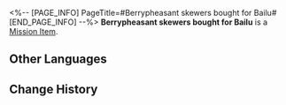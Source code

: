 <%-- [PAGE_INFO]
PageTitle=#Berrypheasant skewers bought for Bailu#
[END_PAGE_INFO] --%>
{{Item Infobox
|id          = 140244
|image       = Item Berrypheasant skewers bought for Bailu.png
|type        = Mission Item
|invCategory = Missions
|rarity      = 3
|effect      = 
|description = Berrypheasants live in symbiosis with plants, with many fruit hanging from their tail.<br />Berrypheasant Skewers are actually fruit skewers. No Berrypheasants were harmed during the production process.
}}
{{Description|''"So... is this a meat dish or a vegetarian dish?"''}}
'''Berrypheasant skewers bought for Bailu''' is a [[Mission Item]].

==Other Languages==
{{Other Languages
|en   = Berrypheasant skewers bought for Bailu
|zhs  = 给白露买的琼实鸟串
|zht  = 幫白露買的瓊實鳥串
|ja   = 白露に買ってあげた玉実鳥串
|ko   = 백로에게 사 주는 열매공작 꼬치
|es   = Una brocheta de bayafaisán que compraste para Bailu.
|fr   = Brochettes de faisans à baies pour Bailu
|ru   = Шашлычок из ягодного фазана для Байлу
|th   = Berrypheasant Skewer ที่ซื้อให้ Bailu
|vi   = Thịt Chim Xiên Berry Mua Cho Bailu
|de   = Für Bailu gekaufte Beerenfasanspieße
|id   = Berrypheasant Skewer yang Dibeli untuk Bailu
|pt   = Espetinhos de Faisão Frutado Comprados para Bailu
}}

==Change History==
{{Change History|1.3}}
